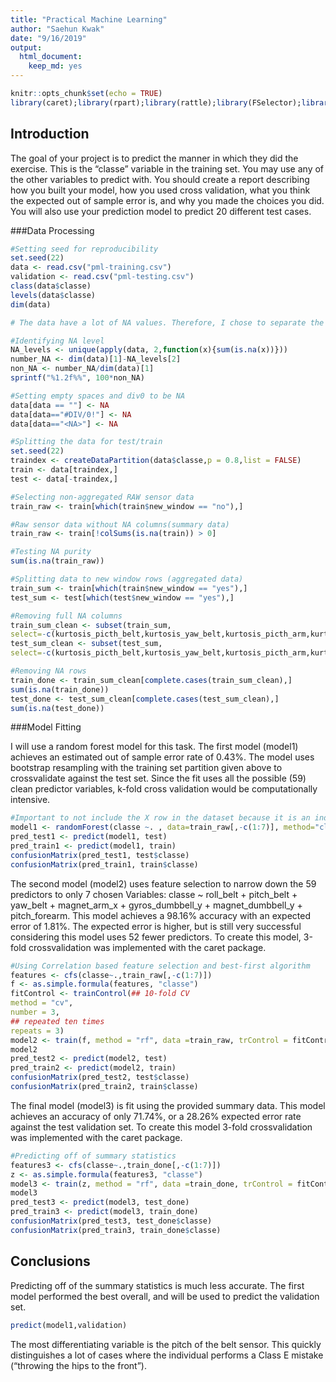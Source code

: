 ```yaml
---
title: "Practical Machine Learning"
author: "Saehun Kwak"
date: "9/16/2019"
output: 
  html_document: 
    keep_md: yes
---
```


```r
knitr::opts_chunk$set(echo = TRUE)
library(caret);library(rpart);library(rattle);library(FSelector);library(randomForest)
```

## Introduction

The goal of your project is to predict the manner in which they did the exercise. This is the "classe" variable in the training set. You may use any of the other variables to predict with. You should create a report describing how you built your model, how you used cross validation, what you think the expected out of sample error is, and why you made the choices you did. You will also use your prediction model to predict 20 different test cases.

###Data Processing
```r
#Setting seed for reproducibility
set.seed(22)
data <- read.csv("pml-training.csv")
validation <- read.csv("pml-testing.csv")
class(data$classe)
levels(data$classe)
dim(data)

# The data have a lot of NA values. Therefore, I chose to separate the aggregated data and the raw data into 2 data frames and build models off of both. 

#Identifying NA level
NA_levels <- unique(apply(data, 2,function(x){sum(is.na(x))}))
number_NA <- dim(data)[1]-NA_levels[2]
non_NA <- number_NA/dim(data)[1]
sprintf("%1.2f%%", 100*non_NA)

#Setting empty spaces and div0 to be NA
data[data == ""] <- NA
data[data=="#DIV/0!"] <- NA
data[data=="<NA>"] <- NA

#Splitting the data for test/train
set.seed(22)
traindex <- createDataPartition(data$classe,p = 0.8,list = FALSE)
train <- data[traindex,]
test <- data[-traindex,]

#Selecting non-aggregated RAW sensor data
train_raw <- train[which(train$new_window == "no"),]

#Raw sensor data without NA columns(summary data)
train_raw <- train[!colSums(is.na(train)) > 0]

#Testing NA purity
sum(is.na(train_raw))

#Splitting data to new window rows (aggregated data)
train_sum <- train[which(train$new_window == "yes"),]
test_sum <- test[which(test$new_window == "yes"),]

#Removing full NA columns
train_sum_clean <- subset(train_sum,
select=-c(kurtosis_picth_belt,kurtosis_yaw_belt,kurtosis_picth_arm,kurtosis_yaw_arm,skewness_pitch_arm,kurtosis_yaw_dumbbell,skewness_yaw_dumbbell,skewness_yaw_forearm,kurtosis_yaw_forearm,skewness_yaw_belt,skewness_roll_belt.1))
test_sum_clean <- subset(test_sum,
select=-c(kurtosis_picth_belt,kurtosis_yaw_belt,kurtosis_picth_arm,kurtosis_yaw_arm,skewness_pitch_arm,kurtosis_yaw_dumbbell,skewness_yaw_dumbbell,skewness_yaw_forearm,kurtosis_yaw_forearm,skewness_yaw_belt,skewness_roll_belt.1))

#Removing NA rows
train_done <- train_sum_clean[complete.cases(train_sum_clean),]
sum(is.na(train_done))
test_done <- test_sum_clean[complete.cases(test_sum_clean),]
sum(is.na(test_done))
```

###Model Fitting

I will use a random forest model for this task. The first model (model1) achieves an estimated out of sample error rate of 0.43%. The model uses bootstrap resampling with the training set partition given above to crossvalidate against the test set. Since the fit uses all the possible (59) clean predictor variables, k-fold cross validation would be computationally intensive.
```R
#Important to not include the X row in the dataset because it is an index and the data is organized alphabetically by class outcome.
model1 <- randomForest(classe ~. , data=train_raw[,-c(1:7)], method="class")
pred_test1 <- predict(model1, test)
pred_train1 <- predict(model1, train)
confusionMatrix(pred_test1, test$classe)
confusionMatrix(pred_train1, train$classe)
```

The second model (model2) uses feature selection to narrow down the 59 predictors to only 7 chosen Variables: classe ~ roll_belt + pitch_belt + yaw_belt + magnet_arm_x + gyros_dumbbell_y + magnet_dumbbell_y + pitch_forearm. This model achieves a 98.16% accuracy with an expected error of 1.81%. The expected error is higher, but is still very successful considering this model uses 52 fewer predictors. To create this model, 3-fold crossvalidation was implemented with the caret package.

```r
#Using Correlation based feature selection and best-first algorithm
features <- cfs(classe~.,train_raw[,-c(1:7)])
f <- as.simple.formula(features, "classe")
fitControl <- trainControl(## 10-fold CV
method = "cv",
number = 3,
## repeated ten times
repeats = 3)
model2 <- train(f, method = "rf", data =train_raw, trControl = fitControl)
model2
pred_test2 <- predict(model2, test)
pred_train2 <- predict(model2, train)
confusionMatrix(pred_test2, test$classe)
confusionMatrix(pred_train2, train$classe)
```

The final model (model3) is fit using the provided summary data. This model achieves an accuracy of only 71.74%, or a 28.26% expected error rate against the test validation set. To create this model 3-fold crossvalidation was implemented with the caret package.

```R
#Predicting off of summary statistics
features3 <- cfs(classe~.,train_done[,-c(1:7)])
z <- as.simple.formula(features3, "classe")
model3 <- train(z, method = "rf", data =train_done, trControl = fitControl)
model3
pred_test3 <- predict(model3, test_done)
pred_train3 <- predict(model3, train_done)
confusionMatrix(pred_test3, test_done$classe)
confusionMatrix(pred_train3, train_done$classe)
```


## Conclusions

Predicting off of the summary statistics is much less accurate. The first model performed the best overall, and will be used to predict the validation set.

```R
predict(model1,validation)
```

The most differentiating variable is the pitch of the belt sensor. This quickly distinguishes a lot of cases where the individual performs a Class E mistake ("throwing the hips to the front").

```r
```
